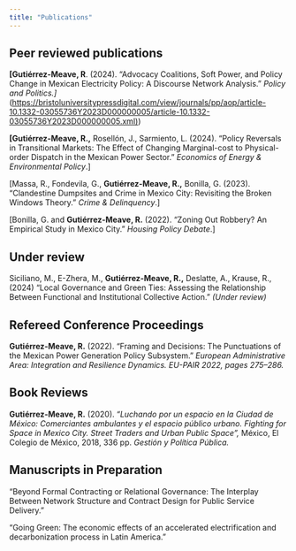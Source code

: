 ```yaml
---
title: "Publications"
---
```


## Peer reviewed publications

**\[Gutiérrez-Meave, R**. (2024). “Advocacy Coalitions, Soft Power, and Policy Change in Mexican Electricity Policy: A Discourse Network Analysis.” *Policy and Politics.\]*(<https://bristoluniversitypressdigital.com/view/journals/pp/aop/article-10.1332-03055736Y2023D000000005/article-10.1332-03055736Y2023D000000005.xml>[)](https://journals.sagepub.com/doi/10.1177/0160323X231208958?icid=int.sj-abstract.citing-articles.84))

**\[Gutiérrez-Meave, R.,** Rosellón, J., Sarmiento, L. (2024). “Policy Reversals in Transitional Markets: The Effect of Changing Marginal-cost to Physical-order Dispatch in the Mexican Power Sector.” *Economics of Energy & Environmental Policy*.\]

\[Massa, R., Fondevila, G., **Gutiérrez-Meave, R.,** Bonilla, G. (2023). “Clandestine Dumpsites and Crime in Mexico City: Revisiting the Broken Windows Theory.” *Crime & Delinquency*.\]

\[Bonilla, G. and **Gutiérrez-Meave, R.** (2022). “Zoning Out Robbery? An Empirical Study in Mexico City.” *Housing Policy Debate*.\]

## Under review

Siciliano, M., E-Zhera, M., **Gutiérrez-Meave, R.,** Deslatte, A., Krause, R., (2024) “Local Governance and Green Ties: Assessing the Relationship Between Functional and Institutional Collective Action.” *(Under review)*

## Refereed Conference Proceedings

**Gutiérrez-Meave, R.** (2022). “Framing and Decisions: The Punctuations of the Mexican Power Generation Policy Subsystem.” *European Administrative Area: Integration and Resilience Dynamics.* *EU-PAIR 2022, pages 275–286.*

## Book Reviews

**Gutiérrez-Meave, R.** (2020). “*Luchando por un espacio en la Ciudad de México: Comerciantes ambulantes y el espacio público urbano.* *Fighting for Space in Mexico City. Street Traders and Urban Public Space”,* México, El Colegio de México, 2018, 336 pp. *Gestión y Política Pública.*

## Manuscripts in Preparation

“Beyond Formal Contracting or Relational Governance: The Interplay Between Network Structure and Contract Design for Public Service Delivery.”

“Going Green: The economic effects of an accelerated electrification and decarbonization process in Latin America.”
